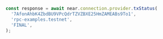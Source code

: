 ```js
const response = await near.connection.provider.txStatus(
  '7AfonAhbK4ZbdBU9VPcQdrTZVZBXE25HmZAMEABs9To1',
  'rpc-examples.testnet',
  'FINAL',
);
```
